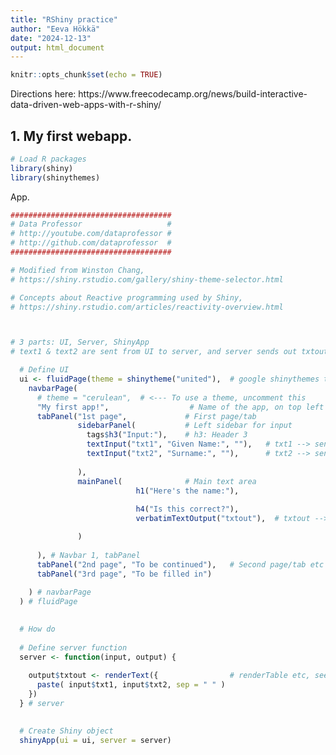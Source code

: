 ```yaml
---
title: "RShiny practice"
author: "Eeva Hökkä"
date: "2024-12-13"
output: html_document
---
```


```r
knitr::opts_chunk$set(echo = TRUE)
```

Directions here: https://www.freecodecamp.org/news/build-interactive-data-driven-web-apps-with-r-shiny/


## 1. My first webapp.

```r
# Load R packages
library(shiny)
library(shinythemes)

```

App.
```r
####################################
# Data Professor                   #
# http://youtube.com/dataprofessor #
# http://github.com/dataprofessor  #
####################################

# Modified from Winston Chang, 
# https://shiny.rstudio.com/gallery/shiny-theme-selector.html

# Concepts about Reactive programming used by Shiny, 
# https://shiny.rstudio.com/articles/reactivity-overview.html



# 3 parts: UI, Server, ShinyApp
# text1 & text2 are sent from UI to server, and server sends out txtout and displays it

  # Define UI
  ui <- fluidPage(theme = shinytheme("united"),  # google shinythemes to find others
    navbarPage(
      # theme = "cerulean",  # <--- To use a theme, uncomment this
      "My first app!",                  # Name of the app, on top left corner
      tabPanel("1st page",             # First page/tab
               sidebarPanel(           # Left sidebar for input
                 tags$h3("Input:"),    # h3: Header 3
                 textInput("txt1", "Given Name:", ""),   # txt1 --> sent to the server
                 textInput("txt2", "Surname:", ""),      # txt2 --> sent to the server
                 
               ),
               mainPanel(              # Main text area
                            h1("Here's the name:"),
                            
                            h4("Is this correct?"),
                            verbatimTextOutput("txtout"),  # txtout --> generated FROM the server

               )
               
      ), # Navbar 1, tabPanel
      tabPanel("2nd page", "To be continued"),   # Second page/tab etc
      tabPanel("3rd page", "To be filled in")
  
    ) # navbarPage
  ) # fluidPage

  
  # How do 
  
  # Define server function  
  server <- function(input, output) {
    
    output$txtout <- renderText({                # renderTable etc, see docs for options
      paste( input$txt1, input$txt2, sep = " " )
    })
  } # server
  

  # Create Shiny object
  shinyApp(ui = ui, server = server)

```